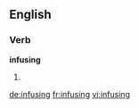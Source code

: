 ==English==

===Verb===
'''infusing'''

# {{present participle of|infuse}}

[[de:infusing]]
[[fr:infusing]]
[[vi:infusing]]